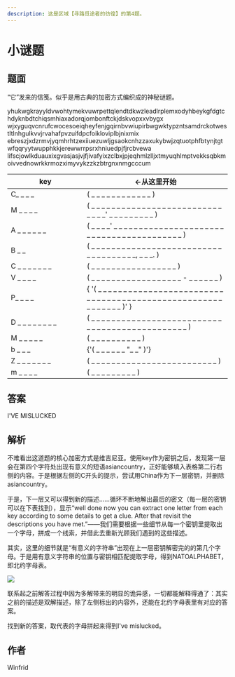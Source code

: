 ```yaml
---
description: 这是区域【寻路觅途者的彷徨】的第4题。
---
```


# 小谜题

## 题面

“它”发来的信笺。似乎是用古典的加密方式编织成的神秘谜题。

yhukwgkrayyldvwohtymekvuwrpettqlendtdkwzleadlrplemxodyhbeykgfdgtchdyknbdtchiqsmhiaxadorqjombonftckjdskvopxxvbygx
wjxyguqvcnrufcwocesoeiqheyfenjgqirnbvwiupirbwgwktypzntsamdrckotwestltlnhgulkvvjrvahafpvzuifdpcfoikloviplbjnixmix
ebreszjxdzrmvjyqmhrhtzexiiuezuwljgsaokcnhzzaxukybwjzqtuotphfbtynjtgtwfqqryytwupphkkjerewwrrpsrxhniuedpjfjrcbvewa
lifscjowlkduauxixgvasjasjvjfjivafyixzclbxjpjeqhmlzlljxtmyuqhlmptvekksqbkmoivvednowrkkrmozximyvykzzkzbtrgnxnmgcccum

<table>
  <thead>
    <tr>
      <th width="158">key</th>
      <th>←从这里开始</th>
    </tr>
  </thead>
  <tbody>
    <tr>
      <td>C_ _ _ _</td>
      <td>( _ _ _ _ _ _ _ _ _ _ _ _ )</td>
    </tr>
    <tr>
      <td>M _ _ _ _</td>
      <td>( _ _ _ _ _ _ _ _ _ _ _ _ _ _ _ _ _ _ _ _ _ _ _ _ _ _ _ _ _ _' _ _ _ _ _ _ _ _ _ )</td>
    </tr>
    <tr>
      <td>A _ _ _ _ _ _</td>
      <td>( _ _ _ _' _ _ _ _ _ _ _ _ _ _ _ _ _ _ _ _ _ _ _ _ _ _ _ _ _ _ _ _ _ _ _ _ _ _ _ _ _ _ _ _ _ )</td>
    </tr>
    <tr>
      <td>B _ _</td>
      <td>( _ _ _ _ _ _ _ _ _ _ _ _ _ _ _ _ _ _ _ _ _ _ _ _ _ _ _ _ _ _ _ _ _ _ _ _, _ _ _. )</td>
    </tr>
    <tr>
      <td>C _ _ _ _ _ _ _</td>
      <td>( _ _ _ _ _ _ _ _ _ _ _ _ _ _ _ _ _ )</td>
    </tr>
    <tr>
      <td>V _ _ _ _</td>
      <td>( _ _ _ _ _ _ _ _ _ _ _ _ _ _ _ _ _ _ - _ _ _ _ _ _ )</td>
    </tr>
    <tr>
      <td>P_ _ _ _</td>
      <td>
        {
          '( _ _ _ _ _ _ _ _ _ _ _ _ _ _ _ _ _ _ _ _ _ _ _ _ _ _ _ _ _ _ _ _ _ _ _ _ _ _ _ _ _ _ _ _ _ _ _ _ _ _ _ _ _ _ _ _ _ _ _ )'
        }
      </td>
    </tr>
    <tr>
      <td>D _ _ _ _ _ _ _ _</td>
      <td>( _ _ _ _ _ _ _ _ _ _ _ _ _ _ _ _ _ _ _ _ _ _ _ _ _ _ _ _ _ _ _ _ _ _ _ _ _ _ _ _ _ _ _ _ _ _ )</td>
    </tr>
    <tr>
      <td>M _ _ _ _ _</td>
      <td>( _ _ _ _ _ _ _ _ _ _ )</td>
    </tr>
    <tr>
      <td>b _ _ _</td>
      <td>{'( _ _ _ _ _ _ "_ _" )'}</td>
    </tr>
    <tr>
      <td>Z _ _ _ _ _ _ _</td>
      <td>( _ _ _ _ _ _ _ _ _ _ _ _ _ _ _ _ _ _ _ _ _ _ _ _ _ )</td>
    </tr>
    <tr>
      <td>m _ _ _ _</td>
      <td>( _ _ _ _ _ _ _ _ _ )</td>
    </tr>
  </tbody>
</table>

## 答案

<AnswerBlock>I'VE MISLUCKED</AnswerBlock>

## 解析

不难看出这道题的核心加密方式是维吉尼亚。使用key作为密钥之后，发现第一层会在第四个字符处出现有意义的短语asiancountry，正好能够填入表格第二行右侧的内容。于是根据左侧的C开头的提示，尝试用China作为下一层密钥，并删除asiancountry。

于是，下一层又可以得到新的描述……循环不断地解出最后的密文（每一层的密钥可以在下表找到），显示“well done now you can extract one letter from each key according to some details to get a clue. After that revisit the descriptions you have met.”——我们需要根据一些细节从每一个密钥里提取出一个字母，拼成一个线索，并借此去重新光顾我们遇到的这些描述。

其实，这里的细节就是“有意义的字符串”出现在上一层密钥解密完的的第几个字母。于是用有意义字符串的位置与密钥相匹配提取字母，得到NATOALPHABET，即北约字母表。

![](./04-xiao-mi-ti.assets/image_1.webp)

联系起之前解答过程中因为多解带来的明显的诡异感，一切都能解释得通了：其实之前的描述是双解描述，除了左侧标出的内容外，还能在北约字母表里有对应的答案。

找到新的答案，取代表的字母拼起来得到I've mislucked。

## 作者

Winfrid
